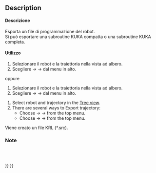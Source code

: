 <languages/>

<div class="mw-translate-fuzzy">
{{Docnav/it|[[Robot_Simulate/it|Simula un traiettoria]]|[[Robot_SetHomePos/it|Imposta la posizione iniziale]]|[[Robot_Workbench/it|Robot]]|IconL=Robot_Simulate.png|IconC=Workbench_Robot.svg|IconR=Robot_SetHomePos.png}}
</div>

<div class="mw-translate-fuzzy">
{{GuiCommand/it|Name=Robot Export|Name/it=Esporta traiettoria|Workbenches=[[Robot_Workbench/it|Robot]]|MenuLocation=Robot → Esporta traiettoria}}
</div>

==Description==

<div class="mw-translate-fuzzy">
====Descrizione====
Esporta un file di programmazione del robot.
<br />
Si può esportare una subroutine KUKA compatta o una subroutine KUKA completa.
</div>

<div class="mw-translate-fuzzy">
====Utilizzo====
#Selezionare il robot e la traiettoria nella vista ad albero.
#Scegliere {{KEY| Robot}}  →  {{KEY| Esporta traiettoria}}  →  {{KEY|[[Image:Robot_Export.png|32px]] Subroutine Kuka compatta...}} dal menu in alto.
oppure
#Selezionare il robot e la traiettoria nella vista ad albero.
#Scegliere {{KEY| Robot}}  →  {{KEY| Esporta traiettoria}}  →  {{KEY|[[Image:Robot_Export.png|32px]] Subroutine Kuka completa...}} dal menu in alto.
</div>

# Select robot and trajectory in the [[Tree_view|Tree view]].
# There are several ways to Export trajectory: 
#* Choose {{KEY|Robot}}  →  {{KEY|Export trajectory}}  →  {{KEY|[[Image:Robot_Export.svg|32px]] Kuka compact subroutine...}} from the top menu.
#* Choose {{KEY|Robot}}  →  {{KEY|Export trajectory}}  →  {{KEY|[[Image:Robot_Export.svg|32px]] Kuka full subroutine...}} from the top menu.

<div class="mw-translate-fuzzy">
Viene creato un file KRL (*.src).
</div>

<div class="mw-translate-fuzzy">
===Note===
<br />
<br />
</div>


<div class="mw-translate-fuzzy">
{{Docnav/it|[[Robot_Simulate/it|Simula un traiettoria]]|[[Robot_SetHomePos/it|Imposta la posizione iniziale]]|[[Robot_Workbench/it|Robot]]|IconL=Robot_Simulate.png|IconC=Workbench_Robot.svg|IconR=Robot_SetHomePos.png}}
</div>

{{Robot_Tools_navi{{#translation:}}}}
{{Userdocnavi{{#translation:}}}}